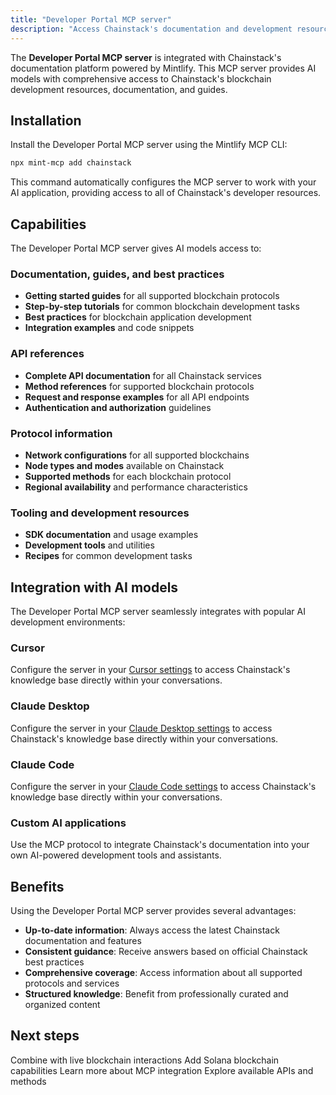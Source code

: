 ```yaml
---
title: "Developer Portal MCP server"
description: "Access Chainstack's documentation and development resources through the Developer Portal MCP server"
---
```


The **Developer Portal MCP server** is integrated with Chainstack's documentation platform powered by Mintlify. This MCP server provides AI models with comprehensive access to Chainstack's blockchain development resources, documentation, and guides.

## Installation

Install the Developer Portal MCP server using the Mintlify MCP CLI:

```bash
npx mint-mcp add chainstack
```

This command automatically configures the MCP server to work with your AI application, providing access to all of Chainstack's developer resources.

## Capabilities

The Developer Portal MCP server gives AI models access to:

### Documentation, guides, and best practices
- **Getting started guides** for all supported blockchain protocols
- **Step-by-step tutorials** for common blockchain development tasks
- **Best practices** for blockchain application development
- **Integration examples** and code snippets

### API references
- **Complete API documentation** for all Chainstack services
- **Method references** for supported blockchain protocols
- **Request and response examples** for all API endpoints
- **Authentication and authorization** guidelines

### Protocol information
- **Network configurations** for all supported blockchains
- **Node types and modes** available on Chainstack
- **Supported methods** for each blockchain protocol
- **Regional availability** and performance characteristics

### Tooling and development resources
- **SDK documentation** and usage examples
- **Development tools** and utilities
- **Recipes** for common development tasks

## Integration with AI models

The Developer Portal MCP server seamlessly integrates with popular AI development environments:

### Cursor
Configure the server in your [Cursor settings](https://docs.cursor.com/context/model-context-protocol) to access Chainstack's knowledge base directly within your conversations.

### Claude Desktop
Configure the server in your [Claude Desktop settings](https://modelcontextprotocol.io/quickstart/user) to access Chainstack's knowledge base directly within your conversations.

### Claude Code
Configure the server in your [Claude Code settings](https://docs.anthropic.com/en/docs/claude-code/mcp) to access Chainstack's knowledge base directly within your conversations.

### Custom AI applications
Use the MCP protocol to integrate Chainstack's documentation into your own AI-powered development tools and assistants.

## Benefits

Using the Developer Portal MCP server provides several advantages:

- **Up-to-date information**: Always access the latest Chainstack documentation and features
- **Consistent guidance**: Receive answers based on official Chainstack best practices
- **Comprehensive coverage**: Access information about all supported protocols and services
- **Structured knowledge**: Benefit from professionally curated and organized content

## Next steps

<CardGroup cols={2}>
  <Card title="EVM MCP server" href="/docs/evm-mcp-server">
    Combine with live blockchain interactions
  </Card>
  <Card title="Solana MCP server" href="/docs/solana-mcp-server">
    Add Solana blockchain capabilities
  </Card>
  <Card title="Mintlify MCP documentation" href="https://mintlify.com/docs/mcp" icon="external-link">
    Learn more about MCP integration
  </Card>
  <Card title="Chainstack API documentation" href="/reference/blockchain-apis">
    Explore available APIs and methods
  </Card>
</CardGroup> 
